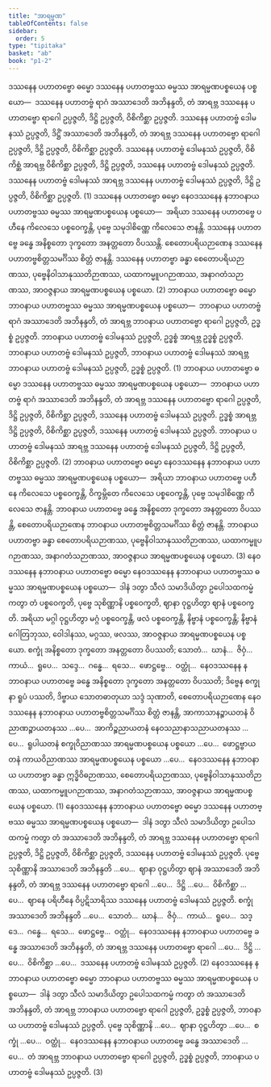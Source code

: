 ```yaml
---
title: "အာရမ္မဏ"
tableOfContents: false
sidebar:
  order: 5
type: "tipitaka"
basket: "ab"
book: "p1-2"
---
```



<DynamicBreadcrumb />

<Division number="71" book="p1-2" e="ch" v="37" p="159">

<Paragraph number="947" book="p1-2">
ဒဿနေန ပဟာတဗ္ဗော ဓမ္မော ဒဿနေန ပဟာတဗ္ဗဿ ဓမ္မဿ အာရမ္မဏပစ္စယေန ပစ္စယော—  ဒဿနေန ပဟာတဗ္ဗံ ရာဂံ အဿာဒေတိ အဘိနန္ဒတိ, တံ အာရဗ္ဘ ဒဿနေန ပဟာတဗ္ဗော ရာဂေါ ဥပ္ပဇ္ဇတိ, ဒိဋ္ဌိ ဥပ္ပဇ္ဇတိ, ဝိစိကိစ္ဆာ ဥပ္ပဇ္ဇတိ. ဒဿနေန ပဟာတဗ္ဗံ ဒေါမနဿံ ဥပ္ပဇ္ဇတိ, ဒိဋ္ဌိံ အဿာဒေတိ အဘိနန္ဒတိ, တံ အာရဗ္ဘ ဒဿနေန ပဟာတဗ္ဗော ရာဂေါ ဥပ္ပဇ္ဇတိ, ဒိဋ္ဌိ ဥပ္ပဇ္ဇတိ, ဝိစိကိစ္ဆာ ဥပ္ပဇ္ဇတိ. ဒဿနေန ပဟာတဗ္ဗံ ဒေါမနဿံ ဥပ္ပဇ္ဇတိ, ဝိစိကိစ္ဆံ အာရဗ္ဘ ဝိစိကိစ္ဆာ ဥပ္ပဇ္ဇတိ, ဒိဋ္ဌိ ဥပ္ပဇ္ဇတိ, ဒဿနေန ပဟာတဗ္ဗံ ဒေါမနဿံ ဥပ္ပဇ္ဇတိ. ဒဿနေန ပဟာတဗ္ဗံ ဒေါမနဿံ အာရဗ္ဘ ဒဿနေန ပဟာတဗ္ဗံ ဒေါမနဿံ ဥပ္ပဇ္ဇတိ, ဒိဋ္ဌိ ဥပ္ပဇ္ဇတိ, ဝိစိကိစ္ဆာ ဥပ္ပဇ္ဇတိ. (1)
</Paragraph>

<Paragraph number="948" book="p1-2">
ဒဿနေန ပဟာတဗ္ဗော ဓမ္မော နေဝဒဿနေန နဘာဝနာယ ပဟာတဗ္ဗဿ ဓမ္မဿ အာရမ္မဏပစ္စယေန ပစ္စယော—  အရိယာ ဒဿနေန ပဟာတဗ္ဗေ ပဟီနေ ကိလေသေ ပစ္စဝေက္ခန္တိ, ပုဗ္ဗေ သမုဒါစိဏ္ဏေ ကိလေသေ ဇာနန္တိ. ဒဿနေန ပဟာတဗ္ဗေ ခန္ဓေ အနိစ္စတော ဒုက္ခတော အနတ္တတော ဝိပဿန္တိ. စေတောပရိယဉာဏေန ဒဿနေန ပဟာတဗ္ဗစိတ္တသမင်္ဂိဿ စိတ္တံ ဇာနန္တိ. ဒဿနေန ပဟာတဗ္ဗာ ခန္ဓာ စေတောပရိယဉာဏဿ, ပုဗ္ဗေနိဝါသာနုဿတိဉာဏဿ, ယထာကမ္မူပဂဉာဏဿ, အနာဂတံသဉာဏဿ, အာဝဇ္ဇနာယ အာရမ္မဏပစ္စယေန ပစ္စယော. (2)
</Paragraph>

</Division>
<Division number="72" book="p1-2" e="ch" v="37" p="159">

<Paragraph number="949" book="p1-2">
ဘာဝနာယ ပဟာတဗ္ဗော ဓမ္မော ဘာဝနာယ ပဟာတဗ္ဗဿ ဓမ္မဿ အာရမ္မဏပစ္စယေန ပစ္စယော—  ဘာဝနာယ ပဟာတဗ္ဗံ ရာဂံ အဿာဒေတိ အဘိနန္ဒတိ, တံ အာရဗ္ဘ ဘာဝနာယ ပဟာတဗ္ဗော ရာဂေါ ဥပ္ပဇ္ဇတိ, ဥဒ္ဓစ္စံ ဥပ္ပဇ္ဇတိ. ဘာဝနာယ ပဟာတဗ္ဗံ ဒေါမနဿံ ဥပ္ပဇ္ဇတိ, ဥဒ္ဓစ္စံ အာရဗ္ဘ ဥဒ္ဓစ္စံ ဥပ္ပဇ္ဇတိ. ဘာဝနာယ ပဟာတဗ္ဗံ ဒေါမနဿံ ဥပ္ပဇ္ဇတိ, ဘာဝနာယ ပဟာတဗ္ဗံ ဒေါမနဿံ အာရဗ္ဘ ဘာဝနာယ ပဟာတဗ္ဗံ ဒေါမနဿံ ဥပ္ပဇ္ဇတိ, ဥဒ္ဓစ္စံ ဥပ္ပဇ္ဇတိ. (1)
</Paragraph>

<Paragraph number="950" book="p1-2">
ဘာဝနာယ ပဟာတဗ္ဗော ဓမ္မော ဒဿနေန ပဟာတဗ္ဗဿ ဓမ္မဿ အာရမ္မဏပစ္စယေန ပစ္စယော—  ဘာဝနာယ ပဟာတဗ္ဗံ ရာဂံ အဿာဒေတိ အဘိနန္ဒတိ, တံ အာရဗ္ဘ ဒဿနေန ပဟာတဗ္ဗော ရာဂေါ ဥပ္ပဇ္ဇတိ, ဒိဋ္ဌိ ဥပ္ပဇ္ဇတိ, ဝိစိကိစ္ဆာ ဥပ္ပဇ္ဇတိ, ဒဿနေန ပဟာတဗ္ဗံ ဒေါမနဿံ ဥပ္ပဇ္ဇတိ. ဥဒ္ဓစ္စံ အာရဗ္ဘ ဒိဋ္ဌိ ဥပ္ပဇ္ဇတိ, ဝိစိကိစ္ဆာ ဥပ္ပဇ္ဇတိ, ဒဿနေန ပဟာတဗ္ဗံ ဒေါမနဿံ ဥပ္ပဇ္ဇတိ. ဘာဝနာယ ပဟာတဗ္ဗံ ဒေါမနဿံ အာရဗ္ဘ ဒဿနေန ပဟာတဗ္ဗံ ဒေါမနဿံ ဥပ္ပဇ္ဇတိ, ဒိဋ္ဌိ ဥပ္ပဇ္ဇတိ, ဝိစိကိစ္ဆာ ဥပ္ပဇ္ဇတိ. (2)
</Paragraph>

<Paragraph number="951" book="p1-2">
ဘာဝနာယ ပဟာတဗ္ဗော ဓမ္မော နေဝဒဿနေန နဘာဝနာယ ပဟာတဗ္ဗဿ ဓမ္မဿ အာရမ္မဏပစ္စယေန ပစ္စယော—  အရိယာ ဘာဝနာယ ပဟာတဗ္ဗေ ပဟီနေ ကိလေသေ ပစ္စဝေက္ခန္တိ, ဝိက္ခမ္ဘိတေ ကိလေသေ ပစ္စဝေက္ခန္တိ, ပုဗ္ဗေ သမုဒါစိဏ္ဏေ ကိလေသေ ဇာနန္တိ. ဘာဝနာယ ပဟာတဗ္ဗေ ခန္ဓေ အနိစ္စတော ဒုက္ခတော အနတ္တတော ဝိပဿန္တိ, စေတောပရိယဉာဏေန ဘာဝနာယ ပဟာတဗ္ဗစိတ္တသမင်္ဂိဿ စိတ္တံ ဇာနန္တိ. ဘာဝနာယ ပဟာတဗ္ဗာ ခန္ဓာ စေတောပရိယဉာဏဿ, ပုဗ္ဗေနိဝါသာနုဿတိဉာဏဿ, ယထာကမ္မူပဂဉာဏဿ, အနာဂတံသဉာဏဿ, အာဝဇ္ဇနာယ အာရမ္မဏပစ္စယေန ပစ္စယော. (3)
</Paragraph>

</Division>
<Division number="73" book="p1-2" e="ch" v="37" p="160">

<Paragraph number="952" book="p1-2">
နေဝဒဿနေန နဘာဝနာယ ပဟာတဗ္ဗော ဓမ္မော နေဝဒဿနေန နဘာဝနာယ ပဟာတဗ္ဗဿ ဓမ္မဿ အာရမ္မဏပစ္စယေန ပစ္စယော—  ဒါနံ ဒတွာ သီလံ သမာဒိယိတွာ ဥပေါသထကမ္မံ ကတွာ တံ ပစ္စဝေက္ခတိ, ပုဗ္ဗေ သုစိဏ္ဏာနိ ပစ္စဝေက္ခတိ, ဈာနာ ဝုဋ္ဌဟိတွာ ဈာနံ ပစ္စဝေက္ခတိ. အရိယာ မဂ္ဂါ ဝုဋ္ဌဟိတွာ မဂ္ဂံ ပစ္စဝေက္ခန္တိ, ဖလံ ပစ္စဝေက္ခန္တိ, နိဗ္ဗာနံ ပစ္စဝေက္ခန္တိ; နိဗ္ဗာနံ ဂေါတြဘုဿ, ဝေါဒါနဿ, မဂ္ဂဿ, ဖလဿ, အာဝဇ္ဇနာယ အာရမ္မဏပစ္စယေန ပစ္စယော. စက္ခုံ အနိစ္စတော ဒုက္ခတော အနတ္တတော ဝိပဿတိ; သောတံ…  ဃာနံ…  ဇိဝှံ…  ကာယံ…  ရူပေ…  သဒ္ဒေ…  ဂန္ဓေ…  ရသေ…  ဖောဋ္ဌဗ္ဗေ…  ဝတ္ထုံ…  နေဝဒဿနေန နဘာဝနာယ ပဟာတဗ္ဗေ ခန္ဓေ အနိစ္စတော ဒုက္ခတော အနတ္တတော ဝိပဿတိ; ဒိဗ္ဗေန စက္ခုနာ ရူပံ ပဿတိ, ဒိဗ္ဗာယ သောတဓာတုယာ သဒ္ဒံ သုဏာတိ, စေတောပရိယဉာဏေန နေဝဒဿနေန နဘာဝနာယ ပဟာတဗ္ဗစိတ္တသမင်္ဂိဿ စိတ္တံ ဇာနန္တိ, အာကာသာနဉ္စာယတနံ ဝိညာဏဉ္စာယတနဿ …ပေ…  အာကိဉ္စညာယတနံ နေဝသညာနာသညာယတနဿ …ပေ…  ရူပါယတနံ စက္ခုဝိညာဏဿ အာရမ္မဏပစ္စယေန ပစ္စယော …ပေ…  ဖောဋ္ဌဗ္ဗာယတနံ ကာယဝိညာဏဿ အာရမ္မဏပစ္စယေန ပစ္စယော …ပေ…  နေဝဒဿနေန နဘာဝနာယ ပဟာတဗ္ဗာ ခန္ဓာ ဣဒ္ဓိဝိဓဉာဏဿ, စေတောပရိယဉာဏဿ, ပုဗ္ဗေနိဝါသာနုဿတိဉာဏဿ, ယထာကမ္မူပဂဉာဏဿ, အနာဂတံသဉာဏဿ, အာဝဇ္ဇနာယ အာရမ္မဏပစ္စယေန ပစ္စယော. (1)
</Paragraph>

<Paragraph number="953" book="p1-2">
နေဝဒဿနေန နဘာဝနာယ ပဟာတဗ္ဗော ဓမ္မော ဒဿနေန ပဟာတဗ္ဗဿ ဓမ္မဿ အာရမ္မဏပစ္စယေန ပစ္စယော—  ဒါနံ ဒတွာ သီလံ သမာဒိယိတွာ ဥပေါသထကမ္မံ ကတွာ တံ အဿာဒေတိ အဘိနန္ဒတိ, တံ အာရဗ္ဘ ဒဿနေန ပဟာတဗ္ဗော ရာဂေါ ဥပ္ပဇ္ဇတိ, ဒိဋ္ဌိ ဥပ္ပဇ္ဇတိ, ဝိစိကိစ္ဆာ ဥပ္ပဇ္ဇတိ, ဒဿနေန ပဟာတဗ္ဗံ ဒေါမနဿံ ဥပ္ပဇ္ဇတိ. ပုဗ္ဗေ သုစိဏ္ဏာနိ အဿာဒေတိ အဘိနန္ဒတိ …ပေ…  ဈာနာ ဝုဋ္ဌဟိတွာ ဈာနံ အဿာဒေတိ အဘိနန္ဒတိ, တံ အာရဗ္ဘ ဒဿနေန ပဟာတဗ္ဗော ရာဂေါ …ပေ…  ဒိဋ္ဌိ …ပေ…  ဝိစိကိစ္ဆာ …ပေ…  ဈာနေ ပရိဟီနေ ဝိပ္ပဋိသာရိဿ ဒဿနေန ပဟာတဗ္ဗံ ဒေါမနဿံ ဥပ္ပဇ္ဇတိ. စက္ခုံ အဿာဒေတိ အဘိနန္ဒတိ …ပေ…  သောတံ…  ဃာနံ…  ဇိဝှံ…  ကာယံ…  ရူပေ…  သဒ္ဒေ…  ဂန္ဓေ…  ရသေ…  ဖောဋ္ဌဗ္ဗေ…  ဝတ္ထုံ…  နေဝဒဿနေန နဘာဝနာယ ပဟာတဗ္ဗေ ခန္ဓေ အဿာဒေတိ အဘိနန္ဒတိ, တံ အာရဗ္ဘ ဒဿနေန ပဟာတဗ္ဗော ရာဂေါ …ပေ…  ဒိဋ္ဌိ …ပေ…  ဝိစိကိစ္ဆာ …ပေ…  ဒဿနေန ပဟာတဗ္ဗံ ဒေါမနဿံ ဥပ္ပဇ္ဇတိ. (2)
</Paragraph>

<Paragraph number="954" book="p1-2">
နေဝဒဿနေန နဘာဝနာယ ပဟာတဗ္ဗော ဓမ္မော ဘာဝနာယ ပဟာတဗ္ဗဿ ဓမ္မဿ အာရမ္မဏပစ္စယေန ပစ္စယော—  ဒါနံ ဒတွာ သီလံ သမာဒိယိတွာ ဥပေါသထကမ္မံ ကတွာ တံ အဿာဒေတိ အဘိနန္ဒတိ, တံ အာရဗ္ဘ ဘာဝနာယ ပဟာတဗ္ဗော ရာဂေါ ဥပ္ပဇ္ဇတိ, ဥဒ္ဓစ္စံ ဥပ္ပဇ္ဇတိ, ဘာဝနာယ ပဟာတဗ္ဗံ ဒေါမနဿံ ဥပ္ပဇ္ဇတိ. ပုဗ္ဗေ သုစိဏ္ဏာနိ …ပေ…  ဈာနာ ဝုဋ္ဌဟိတွာ …ပေ…  စက္ခုံ …ပေ…  ဝတ္ထုံ…  နေဝဒဿနေန နဘာဝနာယ ပဟာတဗ္ဗေ ခန္ဓေ အဿာဒေတိ …ပေ…  တံ အာရဗ္ဘ ဘာဝနာယ ပဟာတဗ္ဗော ရာဂေါ ဥပ္ပဇ္ဇတိ, ဥဒ္ဓစ္စံ ဥပ္ပဇ္ဇတိ, ဘာဝနာယ ပဟာတဗ္ဗံ ဒေါမနဿံ ဥပ္ပဇ္ဇတိ. (3)
</Paragraph>
</Division>